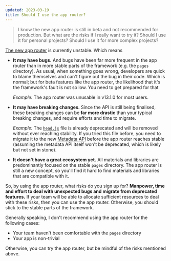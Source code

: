 ```yaml
---
updated: 2023-03-19
title: Should I use the app router?
---
```


> I know the new app router is still in beta and not recommended for production. But what are the
> risks if I really want to try it? Should I use it for personal projects? Should I use it for more
> complex projects?

[The new app router](https://beta.nextjs.org/docs) is currently unstable. Which means

- **It may have bugs.** And bugs have been far more frequent in the app router than in more stable
  parts of the framework (e.g. the `pages` directory). As usual, when something goes wrong,
  developers are quick to blame themselves and can't figure out the bug in their code. Which is
  normal; but for beta features like the app router, the likelihood that it's the framework's fault
  is not so low. You need to get prepared for that

  _Example:_ The app router was unusable in v13.1.0 for most users.

- **It may have breaking changes.** Since the API is still being finalised, these breaking changes
  can be **far more drastic** than your typical breaking changes, and require efforts and time to
  migrate.

  _Example:_ The [`head.js`](https://beta.nextjs.org/docs/api-reference/file-conventions/head) file
  is already deprecated and will be removed without ever reaching stability. If you tried this file
  before, you need to migrate it to the new
  [Metadata API](https://beta.nextjs.org/docs/api-reference/metadata) before the app router reaches
  stable (assuming the metadata API itself won't be deprecated, which is likely but not set in
  stone).

* **It doesn't have a great ecosystem yet.** All materials and libraries are predominantly focused
  on the stable `pages` directory. The app router is still a new concept, so you'll find it hard to
  find materials and libraries that are compatible with it.

So, by using the app router, what risks do you sign up for? **Manpower, time and effort to deal with
unexpected bugs and migrate from deprecated features.** If your team will be able to allocate
sufficient resources to deal with these risks, then you can use the app router. Otherwise, you
should stick to the stable parts of the framework.

Generally speaking, I don't recommend using the app router for the following cases:

- Your team haven't been comfortable with the `pages` directory
- Your app is non-trivial

Otherwise, you can try the app router, but be mindful of the risks mentioned above.
